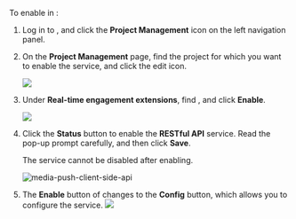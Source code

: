 
To enable <Vg k="MPUSH" /> in <Vg k="CONSOLE" />:

1. Log in to <Link to="{{Global.AGORA_CONSOLE_URL}}"><Vg k="CONSOLE" /></Link>, and click the **Project Management** icon on the left navigation panel.

2. On the **Project Management** page, find the project for which you want to enable the <Vg k="MPUSH" /> service, and click the edit icon.

    <img src="https://web-cdn.agora.io/docs-files/1637660034129"/>

3. Under **Real-time engagement extensions**, find **<Vg k="MPUSH" />**, and click **Enable**.

    <img src="https://web-cdn.agora.io/docs-files/1661509060968"/>

4. Click the **Status** button to enable the <Vg k="MPUSH" /> **RESTful API** service. Read the pop-up prompt carefully, and then click **Save**. <div class="alert note">The service cannot be disabled after enabling. </div>

    ![media-push-client-side-api](/images/media-push/media-push-client-side-api.png)

5. The **Enable** button of **<Vg k="MPUSH" />** changes to the **Config** button, which allows you to configure the <Vg k="MPUSH" /> service.
    <img src="https://web-cdn.agora.io/docs-files/1661509305442"/>
